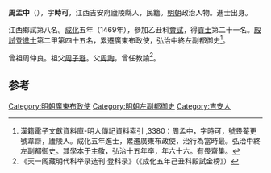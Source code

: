 '''周孟中'''（{{bd|1437年||1502年||Z}}），字'''時可'''，江西吉安府廬陵縣人，民籍。[[明朝|明朝]]政治人物。進士出身。

江西鄉試第八名。[[成化|成化]]五年（1469年），參加乙丑科[[會試|會試]]，得[[貢士|貢士]]第二十一名。[[殿試|殿試]]登[[進士|進士]]第二甲第四十五名，累遷廣東布政使，弘治中終左副都御史<ref>漢籍電子文獻資料庫-明人傳記資料索引 ,3380：周孟中，字時可，號畏菴更號韋齋，廬陵人。成化五年進士，累遷廣東布政使，治行為當時最。弘治中終左副都御史。其學本于主敬，弘治十五年卒，年六十六。有畏齋集。</ref>。

曾祖周仲良。祖父[[周子遜|周子遜]]。父[[周詢|周詢]]，曾任教諭<ref>《天一阁藏明代科举录选刊·登科录》（《成化五年己丑科殿試金榜》）</ref>。

==参考==
{{reflist}}
{{明朝人物小作品}}
{{成化五年己丑科殿試金榜}}
{{DEFAULTSORT:Zhou周}}
[[Category:明朝廣東布政使|Category:明朝廣東布政使]]
[[Category:明朝左副都御史|Category:明朝左副都御史]]
[[Category:吉安人|Category:吉安人]]